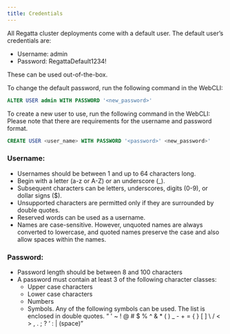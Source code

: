 ```yaml
---
title: Credentials
---
```


All Regatta cluster deployments come with a default user. The default user’s credentials are:

- Username: admin
- Password: RegattaDefault1234!

These can be used out-of-the-box.

To change the default password, run the following command in the WebCLI:

```SQL
ALTER USER admin WITH PASSWORD '<new_password>'
```

To create a new user to use, run the following command in the WebCLI:
Please note that there are requirements for the username and password format.

```SQL
CREATE USER <user_name> WITH PASSWORD '<password>' <new_password>'
```

### Username: 

- Usernames should be between 1 and up to 64 characters long. 
- Begin with a letter (a-z or A-Z) or an underscore (_).
- Subsequent characters can be letters, underscores, digits (0-9), or dollar signs ($).
- Unsupported characters are permitted only if they are surrounded by double quotes.
- Reserved words can be used as a username.
- Names are case-sensitive. However, unquoted names are always converted to 
lowercase, and quoted names preserve the case and also allow spaces within the 
names.

### Password:

- Password length should be between 8 and 100 characters
- A password must contain at least 3 of the following character classes:
    - Upper case characters
    - Lower case characters
    - Numbers
    - Symbols. Any of the following symbols can be used. The list is enclosed in 
    double quotes. “ ' ~ ! @ # $ % ^ & * ( ) _ - + = { } [ ] \ / < > , . ; ? ‘ : | (space)”